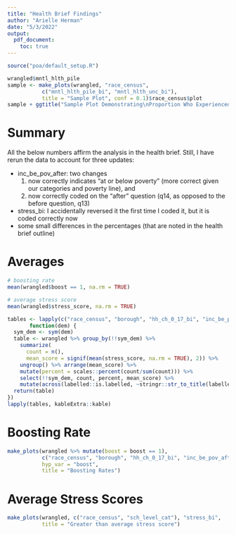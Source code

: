 ```yaml
---
title: "Health Brief Findings"
author: "Arielle Herman"
date: "5/3/2022"
output:
  pdf_document:
    toc: true
---
```


```r
source("poa/default_setup.R")
```

```r
wrangled$mntl_hlth_pile
sample <- make_plots(wrangled, "race_census",
           c("mntl_hlth_pile_bi", "mntl_hlth_unc_bi"),
           title = "Sample Plot", conf = 0.1)$race_census$plot
sample + ggtitle("Sample Plot Demonstrating\nProportion Who Experienced Stressors\nby Race Category")
```

# Summary

All the below numbers affirm the analysis in the health brief.  Still, I have rerun the data to account for three updates:

- inc_be_pov_after: two changes
  1) now correctly indicates "at or below poverty" (more correct given our categories and poverty line), and
  2) now correctly coded on the "after" question (q14, as opposed to the before question, q13)
- stress_bi: I accidentally reversed it the first time I coded it, but it is coded correctly now
- some small differences in the percentages (that are noted in the health brief outline)

# Averages

```r
# boosting rate
mean(wrangled$boost == 1, na.rm = TRUE)

# average stress score
mean(wrangled$stress_score, na.rm = TRUE)
```

```r
tables <- lapply(c("race_census", "borough", "hh_ch_0_17_bi", "inc_be_pov_after", "rate_gov_good", "sch_level_cat"),
       function(dem) {
  sym_dem <- sym(dem)
  table <- wrangled %>% group_by(!!sym_dem) %>%
    summarize(
      count = n(),
      mean_score = signif(mean(stress_score, na.rm = TRUE), 2)) %>%
    ungroup() %>% arrange(mean_score) %>%
    mutate(percent = scales::percent(count/sum(count))) %>%
    select(!!sym_dem, count, percent, mean_score) %>%
    mutate(across(labelled::is.labelled, ~stringr::str_to_title(labelled::to_character(.))))
  return(table)
})
lapply(tables, kableExtra::kable)
```

# Boosting Rate

```r
make_plots(wrangled %>% mutate(boost = boost == 1),
           c("race_census", "borough", "hh_ch_0_17_bi", "inc_be_pov_after", "rate_gov_good"),
           hyp_var = "boost",
           title = "Boosting Rates")

```

# Average Stress Scores

```r
make_plots(wrangled, c("race_census", "sch_level_cat"), "stress_bi",
           title = "Greater than average stress score")
```
